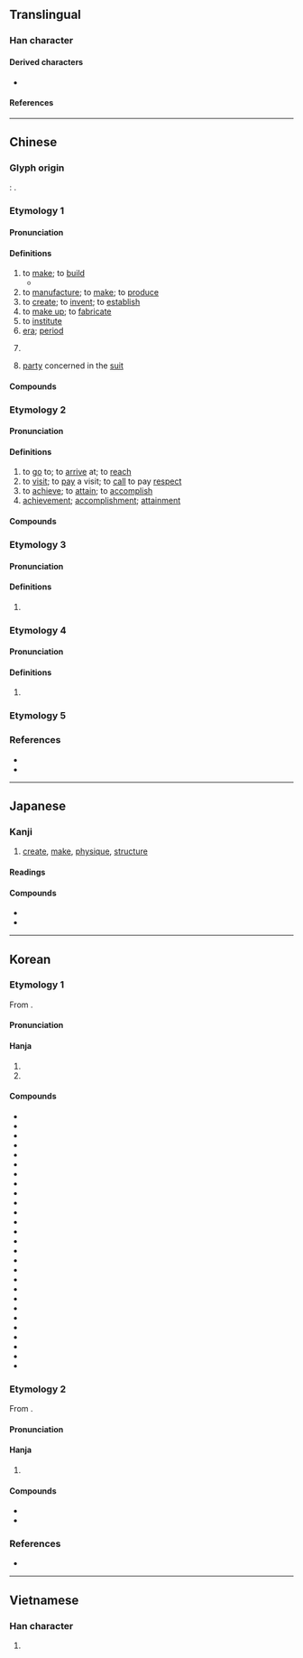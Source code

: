 {{character info}}
==Translingual==
{{stroke order|strokes=10}}

===Han character===
{{Han char|rn=162|rad=辵|as=07|sn=10|four=34306|canj=YHGR|ids=⿺辶告}}

====Derived characters====
* {{l|mul|[[𡠻]], [[慥]], [[𢳥]], [[糙]], [[䎭]], [[䒃]], [[䗢]], [[𧷹]], [[𨄹]], [[䔏]], [[𡮯]], [[簉]]}}

====References====
{{Han ref|kx=1258.120|dkj=38898|dj=1746.060|hdz=63841.060|uh=9020}}

----

==Chinese==
{{zh-forms|alt=艁}}

===Glyph origin===
{{Han etym}}
''{{w|Shuowen}}'': {{Han compound|辵|alt1=辶|告|ls=psc|c1=s|c2=p|t1=to walk}}.

===Etymology 1===

====Pronunciation====
{{zh-pron
|m=zào
|m-s=cao4/zao4
|c=zou6
|c-t=dau5
|g=cau5
|h=pfs=chho;gd=cau4
|j=cau3
|mb=càu
|md=cô̤
|mn=xm,zz,tw:chō/qz:chǒ/qz:chǒ͘
|mn_note=Quanzhou: chǒ - vernacular; chǒ͘ - literary
|mn-t=zao6
|w=3zau
|x=cau4/zau5
|x_note=zau5 - used in {{zh-l|*造孽|t=pitiful; pitiable}}
|mc=1
|oc=1,2
|ma=y
|cat=v,n
}}

====Definitions====
{{zh-hanzi}}

# to [[make]]; to [[build]]
#* {{zh-x|萬物 是 藉[借]著[着]{zhe} 他 造 的；凡 被 造 的，沒有 一 樣 不是 藉[借]著[着]{zhe} 他 造 的。|All things were '''made''' by him; and without him was not any thing '''made''' that was '''made'''.|ref={{lang|zh|{{w|新標點和合本|lang=zh}}}} (Chinese Union Version), [http://rcuv.hkbs.org.hk/CUNP_1/JHN/1/ {{lang|zh|約翰福音}} (John) 1:3]}}
# to [[manufacture]]; to [[make]]; to [[produce]]
# to [[create]]; to [[invent]]; to [[establish]]
# to [[make up]]; to [[fabricate]]
# to [[institute]]
# [[era]]; [[period]]
# {{lb|zh|dialectal}} {{zh-classifier|[[harvest]]s}}
#: {{zh-x|一 年 可以 收 三 造{zou6} 米|to be able to gather three '''harvests''' of rice a year|C}}
# {{lb|zh|law}} [[party]] concerned in the [[suit]]

====Compounds====
{{zh-der|不造|主情造意|乾坤再造|乾造|人造|仿造|修造|假造|偽造|偽造文書|儲油構造|內造|兩造|再造|再造之恩|創意造言|創造|創造力|合造|向壁虛造|坤造|埋鍋造飯|塑造|填海造地|壓枉造舌|大造|天地造化|天造|天造地設|好造化|媒體造勢|對造|屣履造門|嵌版構造|嵌造|巧同造化|建造|恩同再造|憑空捏造|打火造飯|打造|承造|抄造|指瑕造隙|捏造|搬是造非|改造|新造邦|木造|末造|板塊構造|構造|構造地震|模造紙|沒造化|沒造化的|深造|混造黑白|添造|濫造|為情造文|營造|營造尺|營造法式|生情造意|監造|矯揉造作|秀才造反|積衰新造|空中造雨|空造|立馬造橋|筆參造化|筆補造化|粗製濫造|締造|編造|織造|肇造|臆造|良造|蒙恬造筆|蓋造|製造|製造品|製造商|製造業|訂造|變造|變造文書|貴造|賤造|趕造|造亂|造作|造假|造像|造像記|造價|造勢|造化|造化小兒|造化弄人|造反|造反派|造句|造命|造園|造型|造士|造天立極|造孽|造山運動|造幣廠|造府|造形|造形藝術|造微入妙|造成|造林|造次|造次顛沛|造父|造物|造物主|造物者|造畜稠棧|造福|造端|造紙|造罪|造船|造船工業|造船廠|造言惑眾|造言生事|造詞|造謗生事|造謠|造謠惑眾|造謠生事|造陸|造陸運動|鄉壁虛造|釀造|鍛造|鑄造|閉門造車|陳造|龍門造像|造格|造橋|造愛|造馬}}

===Etymology 2===

====Pronunciation====
{{zh-pron
|m=zào,cào,2nb=literary variant in Taiwan
|c=cou3
|c-t=dau5
|md=chó̤
|dial=n
|mc=2
|oc=2,1
|cat=v,n
}}

====Definitions====
{{zh-hanzi}}

# to [[go]] to; to [[arrive]] at; to [[reach]]
# to [[visit]]; to [[pay]] a visit; to [[call]] to pay [[respect]]
# to [[achieve]]; to [[attain]]; to [[accomplish]]
# [[achievement]]; [[accomplishment]]; [[attainment]]

====Compounds====
{{zh-der|登峰造極|登門造訪|造極登峰|造訪|造詣|造謁|深造|造極|可造之材|不堪造就|造就|遭家不造}}

===Etymology 3===

====Pronunciation====
{{zh-pron
|m=zào
|c=cou5
|dial=n
|cat=
}}

====Definitions====
{{zh-hanzi}}

# {{zh-used|新造|[[Xinzao]], a [[town]] in [[Guangzhou]]}}

===Etymology 4===

====Pronunciation====
{{zh-pron
|m=zào
|dial=n
|cat=v
}}

====Definitions====
{{zh-hanzi}}

# {{lb|zh|Mandarin|slang}} {{contraction of|zh|知道|tr=zhīdào}}
#: {{zh-x|你 造 嗎？|[[didja|Didja]] know?}}

===Etymology 5===
{{zh-see|𢲵||{{q|Sichuan}} to stir; to flip over; to rummage}}

===References===
* {{R:yue:Hanzi}}
* {{R:twedu|A04146}}

{{zh-cat|Elementary}}

----

==Japanese==

===Kanji===
{{ja-kanji|grade=5|rs=辵07}}

# [[create]], [[make]], [[physique]], [[structure]]

====Readings====
{{ja-readings
|goon=ぞう<ざう, そう<さう
|kanon=そう<さう
|kun=いた-る, つく, つく-る, つく-り, な-る, みやつこ-
|nanori=いたる, なり, なる, はじめ, みやつこ
}}

====Compounds====
* {{ja-r|創造|そうぞう}}
* {{ja-r|構造|こうぞう}}

----

==Korean==

===Etymology 1===
From {{der|ko|ltc|-}} {{ltc-l|造|id=1}}. 

{{collapse|
* {{hanja-dongguk|쪼ᇢ〯|ccwǒw}}
* {{hanja-hunmong|조〯|cwǒ|雜語#하01A|hun=지ᅀᅳᆯ〮조〯}}
* {{hanja-sinjeung|&nbsp;조|cwo|hun=ᄆᆡᆼᄀᆞᆯ 조}}
|Historical readings
|bg=#FFFFFF}}

====Pronunciation====
{{ko-hanja-pron|조|l=y}}

====Hanja====
{{ko-hanja-search}}
{{ko-hanja|짓다|지을|조}}

# {{hanja form of|조|to [[create]]; to [[make]]}}
# {{hanja form of|조|[[physique]]; [[structure]]}}

====Compounds====
{{der-top3|Compounds}}
* {{ko-l|구조|構造}}
* {{ko-l|조성|造成}}
* {{ko-l|조작|造作}}
* {{ko-l|날조|捏造}}
* {{ko-l|창조|創造}}
* {{ko-l|위조|僞造}}
* {{ko-l|인조|人造}}
* {{ko-l|건조|建造}}
* {{ko-l|축조|築造}}
* {{ko-l|조선|造船}}
* {{ko-l|주조|鑄造}}
* {{ko-l|조화|造化}}
* {{ko-l|변조|變造}}
* {{ko-l|급조|急造}}
* {{ko-l|개조|改造}}
* {{ko-l|가조|假造}}
* {{ko-l|모조|模造}}
* {{ko-l|목조|木造}}
* {{ko-l|재조|再造}}
* {{ko-l|조물|造物}}
* {{ko-l|조어|造語}}
* {{ko-l|조차|造次}}
* {{ko-l|조폐|造幣}}
* {{ko-l|천조|天造}}
* {{ko-l|편조|編造}}
* {{ko-l|석조|石造}}
* {{ko-l|제조|製造}}
{{der-bottom}}

===Etymology 2===
From {{der|ko|ltc|-}} {{ltc-l|造|id=2}}. 

{{collapse|
* {{hanja-dongguk|초ᇢ〮|chwów}}
|Historical readings
|bg=#FFFFFF}}

====Pronunciation====
{{ko-hanja-pron|조|l=y}}

====Hanja====
{{ko-hanja|이루다|이룰|조}}

# {{lb|ko|literary}} {{hanja form of|조|to [[achieve]]}}

====Compounds====
{{der-top|Compounds}}
* {{ko-l|조예|造詣}}
* {{ko-l|심조|深造}}
{{der-bottom}}

===References===
* {{R:hanjadoc|12640}}

----

==Vietnamese==

===Han character===
{{vi-readings|reading=[[tạo]], [[xáo]], [[xạo]], [[tháo]]|rs=辵07}}

# {{rfdef|vi|sort=辵07}}